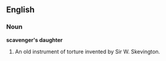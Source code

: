 ==English==
===Noun===
'''scavenger's daughter'''
# An old instrument of torture invented by Sir W. Skevington.